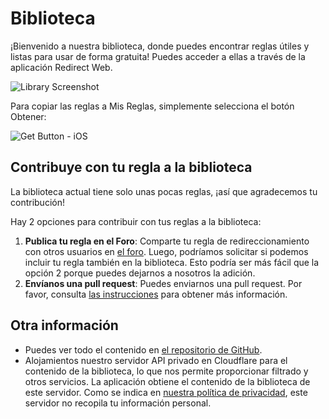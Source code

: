 # Biblioteca

¡Bienvenido a nuestra biblioteca, donde puedes encontrar reglas útiles y listas para usar de forma gratuita! Puedes acceder a ellas a través de la aplicación Redirect Web.

![Library Screenshot](/img/library-screenshot.webp)

Para copiar las reglas a Mis Reglas, simplemente selecciona el botón Obtener:

![Get Button - iOS](/img/library-get-button-ios.gif)

## Contribuye con tu regla a la biblioteca

La biblioteca actual tiene solo unas pocas reglas, ¡así que agradecemos tu contribución!

Hay 2 opciones para contribuir con tus reglas a la biblioteca:

1.  **Publica tu regla en el Foro**: Comparte tu regla de redireccionamiento con otros usuarios en [el foro](https://github.com/mshibanami/redirect-web/discussions/categories/redirect-rules). Luego, podríamos solicitar si podemos incluir tu regla también en la biblioteca. Esto podría ser más fácil que la opción 2 porque puedes dejarnos a nosotros la adición.
2.  **Envíanos una pull request**: Puedes enviarnos una pull request. Por favor, consulta [las instrucciones](https://github.com/mshibanami/redirect-web/tree/main/library) para obtener más información.

## Otra información

-   Puedes ver todo el contenido en [el repositorio de GitHub](https://github.com/mshibanami/redirect-web/tree/main/library).
-   Alojamientos nuestro servidor API privado en Cloudflare para el contenido de la biblioteca, lo que nos permite proporcionar filtrado y otros servicios. La aplicación obtiene el contenido de la biblioteca de este servidor. Como se indica en [nuestra política de privacidad](/privacy-policy), este servidor no recopila tu información personal.
